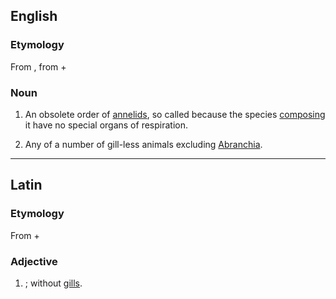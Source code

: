{{also|Abranchiata}}
==English==
{{wikispecies}}
===Etymology===
From {{etyl|NL.}}, from {{etyl|grc}} {{term|lang=grc|ἀ-||tr=a-|not}} + {{term|lang=grc|βράγχια||tr=branchia|gills}} {{suffix||ata|lang=la}}

===Noun===
{{en-noun|-}}

# {{zoology}} An obsolete order of [[annelid]]s, so called because the species [[composing]] it have no special organs of respiration.
# Any of a number of gill-less animals excluding [[Abranchia]].
{{rfd}}
----

==Latin==

===Etymology===
From {{etyl|grc}} {{term|lang=grc|ἀ-||tr=a-|not}} + {{term|lang=grc|βράγχια||tr=branchia|gills}} {{suffix||ata|lang=la}}

===Adjective===
{{head|la|adjective form}}

# {{New Latin}} {{n-g|lang=la|Used as a [[specific epithet]]}}; without [[gill]]s.
